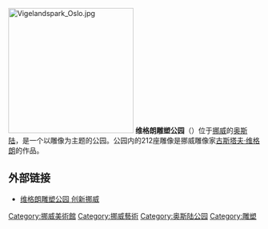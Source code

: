 [[File:Vigelandspark_Oslo.jpg|250px]]
'''维格朗雕塑公园'''（{{lang-no|Vigelandsanlegget}}）位于[[挪威|挪威]]的[[奥斯陆|奥斯陆]]，是一个以雕像为主题的公园。公园内的212座雕像是挪威雕像家[[古斯塔夫·维格朗|古斯塔夫·维格朗]]的作品。

== 外部链接 ==
*[http://www.visitnorway.com/cn/Where-to-go/East/Oslo/What-to-do-in-Oslo/Attractions-in-Oslo/Vigelandsparken-sculpture-park/ 维格朗雕塑公园 创新挪威] {{Wayback|url=http://www.visitnorway.com/cn/Where-to-go/East/Oslo/What-to-do-in-Oslo/Attractions-in-Oslo/Vigelandsparken-sculpture-park/ |date=20130616004715 }}

[[Category:挪威美術館|Category:挪威美術館]]
[[Category:挪威藝術|Category:挪威藝術]]
[[Category:奥斯陆公园|Category:奥斯陆公园]]
[[Category:雕塑|Category:雕塑]]